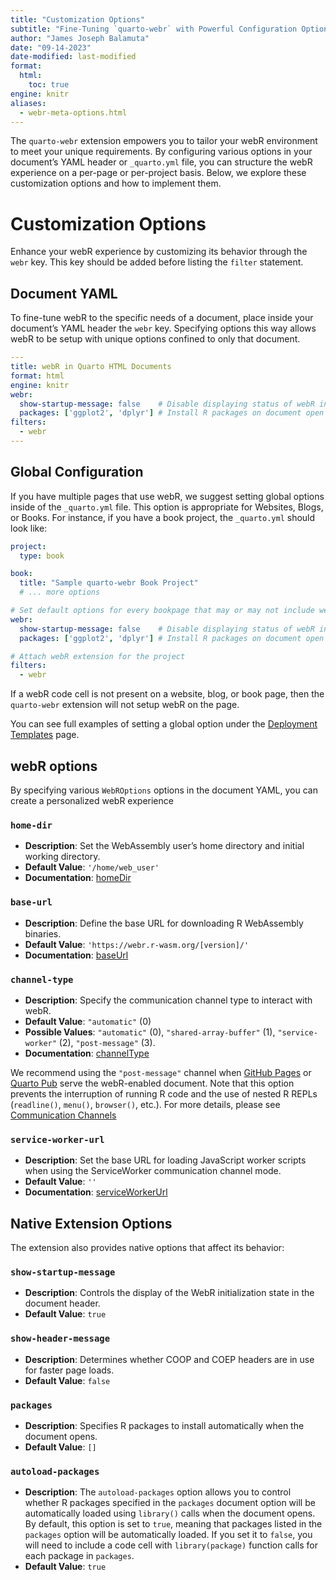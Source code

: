 ```yaml
---
title: "Customization Options"
subtitle: "Fine-Tuning `quarto-webr` with Powerful Configuration Options"
author: "James Joseph Balamuta"
date: "09-14-2023"
date-modified: last-modified
format: 
  html:
    toc: true
engine: knitr
aliases:
  - webr-meta-options.html
---
```


The `quarto-webr` extension empowers you to tailor your webR environment to meet your unique requirements. By configuring various options in your document's YAML header or `_quarto.yml` file, you can structure the webR experience on a per-page or per-project basis. Below, we explore these customization options and how to implement them.

# Customization Options

Enhance your webR experience by customizing its behavior through the `webr` key. This key should be added before listing the `filter` statement.

## Document YAML

To fine-tune webR to the specific needs of a document, place inside your document's YAML header the `webr` key. Specifying options this way allows webR to be setup with unique options confined to only that document.

```yaml
---
title: webR in Quarto HTML Documents
format: html
engine: knitr
webr: 
  show-startup-message: false    # Disable displaying status of webR initialization
  packages: ['ggplot2', 'dplyr'] # Install R packages on document open
filters:
  - webr
---
```

## Global Configuration

If you have multiple pages that use webR, we suggest setting global options inside of the `_quarto.yml` file. This option is appropriate for Websites, Blogs, or Books. For instance, if you have a book project, the `_quarto.yml` should look like: 

```yaml
project:
  type: book

book:
  title: "Sample quarto-webr Book Project"
  # ... more options

# Set default options for every bookpage that may or may not include webR.
webr: 
  show-startup-message: false    # Disable displaying status of webR initialization
  packages: ['ggplot2', 'dplyr'] # Install R packages on document open

# Attach webR extension for the project
filters:
  - webr
```

:::{.callout-note}
If a webR code cell is not present on a website, blog, or book page, then the `quarto-webr` extension will not setup webR on the page. 
:::

You can see full examples of setting a global option under the [Deployment Templates](qwebr-deployment-templates.qmd) page.

## webR options

By specifying various `WebROptions` options in the document YAML, you can create a personalized webR experience

### `home-dir`

- **Description**: Set the WebAssembly user's home directory and initial working directory.
- **Default Value**: `'/home/web_user'`
- **Documentation**: [homeDir](https://docs.r-wasm.org/webr/latest/api/js/interfaces/WebR.WebROptions.html#homedir)

### `base-url`

- **Description**: Define the base URL for downloading R WebAssembly binaries.
- **Default Value**: `'https://webr.r-wasm.org/[version]/'`
- **Documentation**: [baseUrl](https://docs.r-wasm.org/webr/latest/api/js/interfaces/WebR.WebROptions.html#baseurl)

### `channel-type`

- **Description**: Specify the communication channel type to interact with webR.
- **Default Value**: `"automatic"` (0)
- **Possible Values**: `"automatic"` (0), `"shared-array-buffer"` (1), `"service-worker"` (2), `"post-message"` (3).
- **Documentation**: [channelType](https://docs.r-wasm.org/webr/latest/api/js/interfaces/WebR.WebROptions.html#channeltype)

:::callout-note
We recommend using the `"post-message"` channel when [GitHub Pages](https://pages.github.com/) or [Quarto Pub](https://quartopub.com/) serve the webR-enabled document. Note that this option prevents the interruption of running R code and the use of nested R REPLs (`readline()`, `menu()`, `browser()`, etc.).
For more details, please see [Communication Channels](qwebr-communication-channels.qmd#sec-post-message)
:::

### `service-worker-url`

- **Description**: Set the base URL for loading JavaScript worker scripts when using the ServiceWorker communication channel mode.
- **Default Value**: `''`
- **Documentation**: [serviceWorkerUrl](https://docs.r-wasm.org/webr/latest/api/js/interfaces/WebR.WebROptions.html#serviceworkerurl)

## Native Extension Options

The extension also provides native options that affect its behavior:

### `show-startup-message`

- **Description**: Controls the display of the WebR initialization state in the document header.
- **Default Value**: `true`

### `show-header-message`

- **Description**: Determines whether COOP and COEP headers are in use for faster page loads.
- **Default Value**: `false`

### `packages`

- **Description**: Specifies R packages to install automatically when the document opens.
- **Default Value**: `[]`

### `autoload-packages`

- **Description**: The `autoload-packages` option allows you to control whether R packages specified in the `packages` document option will be automatically loaded using `library()` calls when the document opens. By default, this option is set to `true`, meaning that packages listed in the `packages` option will be automatically loaded. If you set it to `false`, you will need to include a code cell with `library(package)` function calls for each package in `packages`.
- **Default Value**: `true`

